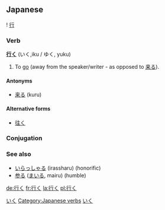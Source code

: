 ==Japanese==
{{ja-kanjitab-top}}
! [[行]]
{{ja-kanjitab-bottom}}

===Verb===
'''[[行]]く''' (いく,iku / ゆく, yuku)

#To [[go]] (away from the speaker/writer - as opposed to [[来る]]).                                        

====Antonyms====
*[[来る]] (kuru)

====Alternative forms====
*[[往く]]

===Conjugation===
{{ja-verbconj|行く|行か|いか / ゆか|ika / yuka|行き|いき / ゆき|iki / yuki|行く|いく / ゆく|iku / yuku|行く|いく / ゆく|iku / yuku|行け|いけ / ゆけ|ike / yuke|行け|いけ / ゆけ|ike / yuke|行かれる|いかれる / ゆかれる|ikareru / yukareru|行かせる<br>行かす|いかせる/ゆかせる<br>いかす / ゆかす|ikaseru / yukaseru<br>ikasu / yukasu|行ける|いける / ゆける|ikeru / yukeru|行こう|いこう / ゆこう|ikō / yukō|行かない|いかない / ゆかない|ikanai / yukanai|行かず|いかず / ゆかず|ikazu / yukazu|行きます|いきます / ゆきます|ikimasu / yukimasu|行った|いった|itta|行って|いって|itte|行けば|いけば / ゆけば|ikeba / yukeba}}

===See also===
*[[いらっしゃる]] (irassharu) (honorific)
*[[参る]] ([[まいる]], mairu) (humble)

[[Category:Japanese language|いく]]
[[Category:Japanese verbs]]
[[Category:Japanese Type 1 Verbs|いく]]

[[de:行く]]
[[fr:行く]]
[[la:行く]]
[[pl:行く]]